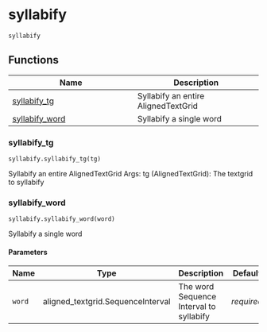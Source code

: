 # syllabify { #fave_syllabify.syllabify }

`syllabify`



## Functions

| Name | Description |
| --- | --- |
| [syllabify_tg](#fave_syllabify.syllabify.syllabify_tg) | Syllabify an entire AlignedTextGrid |
| [syllabify_word](#fave_syllabify.syllabify.syllabify_word) | Syllabify a single word |

### syllabify_tg { #fave_syllabify.syllabify.syllabify_tg }

`syllabify.syllabify_tg(tg)`

Syllabify an entire AlignedTextGrid
Args:
    tg (AlignedTextGrid): The textgrid to syllabify

### syllabify_word { #fave_syllabify.syllabify.syllabify_word }

`syllabify.syllabify_word(word)`

Syllabify a single word

#### Parameters

| Name   | Type                              | Description                             | Default    |
|--------|-----------------------------------|-----------------------------------------|------------|
| `word` | aligned_textgrid.SequenceInterval | The word Sequence Interval to syllabify | _required_ |